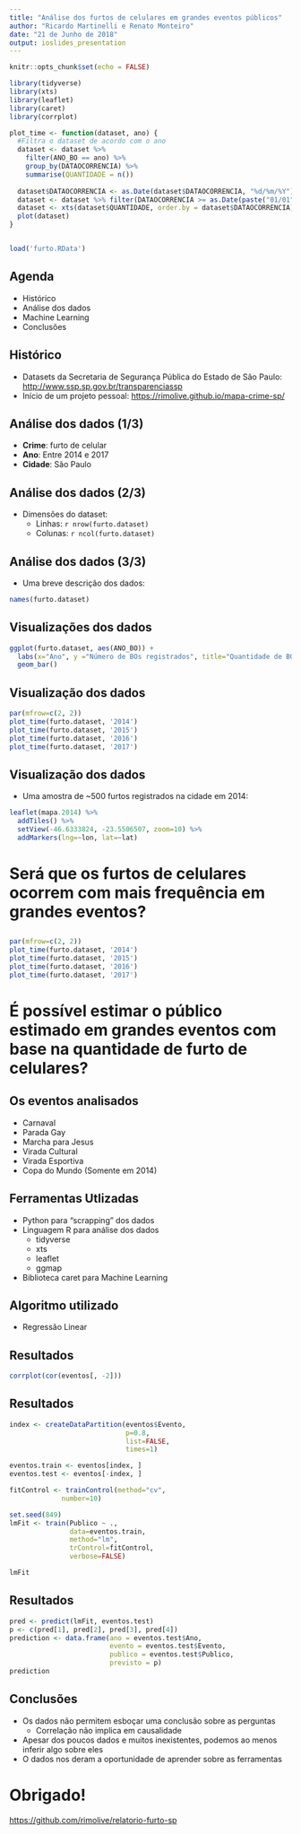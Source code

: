 ```yaml
---
title: "Análise dos furtos de celulares em grandes eventos públicos"
author: "Ricardo Martinelli e Renato Monteiro"
date: "21 de Junho de 2018"
output: ioslides_presentation
---
```


```r
knitr::opts_chunk$set(echo = FALSE)

library(tidyverse)
library(xts)
library(leaflet)
library(caret)
library(corrplot)

plot_time <- function(dataset, ano) {
  #Filtra o dataset de acordo com o ano
  dataset <- dataset %>%
    filter(ANO_BO == ano) %>%
    group_by(DATAOCORRENCIA) %>%
    summarise(QUANTIDADE = n())
  
  dataset$DATAOCORRENCIA <- as.Date(dataset$DATAOCORRENCIA, "%d/%m/%Y")
  dataset <- dataset %>% filter(DATAOCORRENCIA >= as.Date(paste("01/01", ano, sep="/"), "%d/%m/%Y"))
  dataset <- xts(dataset$QUANTIDADE, order.by = dataset$DATAOCORRENCIA)
  plot(dataset)
}


load('furto.RData')
```

## Agenda

- Histórico
- Análise dos dados
- Machine Learning
- Conclusões

## Histórico

- Datasets da Secretaria de Segurança Pública do Estado de São Paulo: <http://www.ssp.sp.gov.br/transparenciassp>
- Início de um projeto pessoal: <https://rimolive.github.io/mapa-crime-sp/>

## Análise dos dados (1/3)

- __Crime__: furto de celular
- __Ano__: Entre 2014 e 2017
- __Cidade__: São Paulo

## Análise dos dados (2/3)

- Dimensões do dataset:
  - Linhas: `r nrow(furto.dataset)`
  - Colunas: `r ncol(furto.dataset)`

## Análise dos dados (3/3)

- Uma breve descrição dos dados:

```r
names(furto.dataset)
```

## Visualizações dos dados

```r
ggplot(furto.dataset, aes(ANO_BO)) +
  labs(x="Ano", y ="Número de BOs registrados", title="Quantidade de BOs registrados por ano em São Paulo") + 
  geom_bar()
```

## Visualização dos dados

```r
par(mfrow=c(2, 2))
plot_time(furto.dataset, '2014')
plot_time(furto.dataset, '2015')
plot_time(furto.dataset, '2016')
plot_time(furto.dataset, '2017')
```

## Visualização dos dados

- Uma amostra de ~500 furtos registrados na cidade em 2014:
```r
leaflet(mapa.2014) %>%
  addTiles() %>%
  setView(-46.6333824, -23.5506507, zoom=10) %>%
  addMarkers(lng=~lon, lat=~lat)
```

# Será que os furtos de celulares ocorrem com mais frequência em grandes eventos?

## 

```r
par(mfrow=c(2, 2))
plot_time(furto.dataset, '2014')
plot_time(furto.dataset, '2015')
plot_time(furto.dataset, '2016')
plot_time(furto.dataset, '2017')
```

# É possível estimar o público estimado em grandes eventos com base na quantidade de furto de celulares?

## Os eventos analisados

- Carnaval
- Parada Gay
- Marcha para Jesus
- Virada Cultural
- Virada Esportiva
- Copa do Mundo (Somente em 2014)

## Ferramentas Utlizadas

- Python para "scrapping" dos dados
- Linguagem R para análise dos dados
  - tidyverse
  - xts
  - leaflet
  - ggmap
- Biblioteca caret para Machine Learning

## Algoritmo utilizado

- Regressão Linear

## Resultados

```r
corrplot(cor(eventos[, -2]))
```

## Resultados

```r
index <- createDataPartition(eventos$Evento,
                             p=0.8,
                             list=FALSE,
                             times=1)

eventos.train <- eventos[index, ]
eventos.test <- eventos[-index, ]

fitControl <- trainControl(method="cv",
             number=10)

set.seed(849)
lmFit <- train(Publico ~ .,
               data=eventos.train,
               method="lm",
               trControl=fitControl,
               verbose=FALSE)

lmFit
```

## Resultados

```r
pred <- predict(lmFit, eventos.test)
p <- c(pred[1], pred[2], pred[3], pred[4])
prediction <- data.frame(ano = eventos.test$Ano,
                         evento = eventos.test$Evento,
                         publico = eventos.test$Publico,
                         previsto = p)
prediction
```

## Conclusões

- Os dados não permitem esboçar uma conclusão sobre as perguntas
  - Correlação não implica em causalidade
- Apesar dos poucos dados e muitos inexistentes, podemos ao menos inferir algo sobre eles
- O dados nos deram a oportunidade de aprender sobre as ferramentas

# Obrigado!

<https://github.com/rimolive/relatorio-furto-sp>
